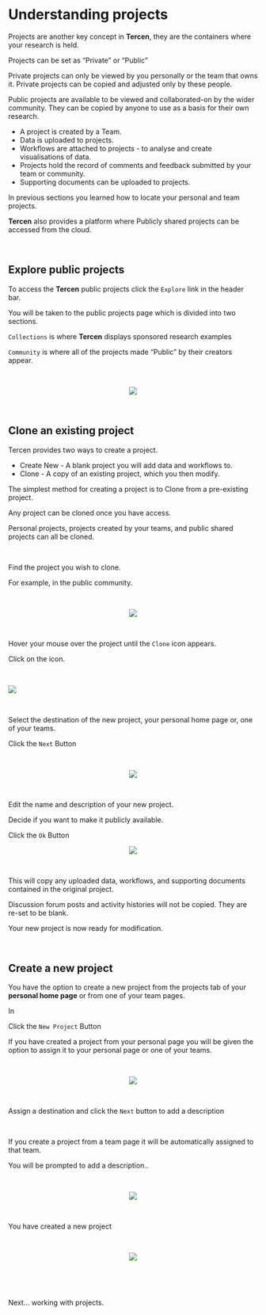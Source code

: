 # Understanding projects

Projects are another key concept in __Tercen__, they are the containers where your research is held. 

Projects can be set as "Private" or "Public"

Private projects can only be viewed by you personally or the team that owns it. Private projects can be copied and adjusted only by these people.

Public projects are available to be viewed and collaborated-on by the wider community. They can be copied by anyone to use as a basis for their own research.

* A project is created by a Team.
* Data is uploaded to projects.
* Workflows are attached to projects - to analyse and create visualisations of data.
* Projects hold the record of comments and feedback submitted by your team or community.
* Supporting documents can be uploaded to projects.

In previous sections you learned how to locate your personal and team projects.

__Tercen__ also provides a platform where Publicly shared projects can be accessed from the cloud.

\

## Explore public projects {-}

To access the __Tercen__ public projects click the `Explore` link in the header bar. 

You will be taken to the public projects page which is divided into two sections.

`Collections` is where __Tercen__ displays sponsored research examples

`Community` is where all of the projects made "Public" by their creators appear.

\

<center><img src="images/work_with_projects_explore_collections.png"></center>

\

## Clone an existing project {-}

Tercen provides two ways to create a project. 

* Create New - A blank project you will add data and workflows to.
* Clone - A copy of an existing project, which you then modify. 

The simplest method for creating a project is to Clone from a pre-existing project. 

Any project can be cloned once you have access.

Personal projects, projects created by your teams, and public shared projects can all be cloned. 

\

Find the project you wish to clone. 

For example, in the public community.

\

<center><img src="images/work_with_projects_explore_community_select.png"></center>

\

Hover your mouse over the project until the `Clone` icon appears. 

Click on the icon.

\

<left><img src="images/work_with_projects_explore_community_clone.png"></left>


\

Select the destination of the new project, your personal home page or, one of your teams.

Click the `Next` Button

\

<center><img src="images/work_with_projects_explore_community_clone_add_team.png"></center>


\

Edit the name and description of your new project.

Decide if you want to make it publicly available.

Click the `Ok` Button

<center><img src="images/work_with_projects_explore_community_clone_details.png"></center>

\

This will copy any uploaded data, workflows, and supporting documents contained in the original project. 

Discussion forum posts and activity histories will not be copied. They are re-set to be blank.

Your new project is now ready for modification.

\



## Create a new project {-}

You have the option to create a new project from the projects tab of your __personal home page__ or from one of your team pages.

In

Click the `New Project` Button

If you have created a project from your personal page you will be given the option to assign it to your personal page or one of your teams.

\

<center><img src="images/work_with_projects_new_project_select_team.png"></center>

\

Assign a destination and click the `Next` button to add a description

\

If you create a project from a team page it will be automatically assigned to that team.

You will be prompted to add a description..

\

<center><img src="images/work_with_projects_new_project_description.png"></center>

\

You have created a new project

\

<center><img src="images/work_with_projects_new_project.png"></center>

\

\

Next... working with projects.
